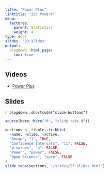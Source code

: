 ```yaml
---
title: "Power Plus"
linktitle: "23: Power+"
menu:
  lectures:
    parent: Statistics
    weight: 4
type: docs
slides: "23-slides"
output:
  blogdown::html_page:
    toc: true
---
```


## Videos

- [Power Plus](https://youtu.be/7Mr2OsMAHNE)

## Slides

`r blogdown::shortcode("slide-buttons")`

```r

source(here::here("R", "slide_tabs.R"))

sections <- tibble::tribble(
  ~name, ~slide, ~active,
  "Recap", "1", TRUE,
  "Confidence Intervals", "ci", FALSE,
  "p-values", "p", FALSE,
  "Power", "power", FALSE,
  "Open Science", "open", FALSE
)
slide_tabs(sections, "/slides/23-slides.html")
```